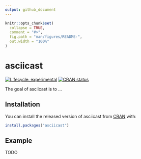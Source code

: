 ```yaml
---
output: github_document
---
```


<!-- README.md is generated from README.Rmd. Please edit that file -->

```r
knitr::opts_chunk$set(
  collapse = TRUE,
  comment = "#>",
  fig.path = "man/figures/README-",
  out.width = "100%"
)
```
# asciicast

<!-- badges: start -->
[![Lifecycle: experimental](https://img.shields.io/badge/lifecycle-experimental-orange.svg)](https://www.tidyverse.org/lifecycle/#experimental)
[![CRAN status](https://www.r-pkg.org/badges/version/asciicast)](https://cran.r-project.org/package=asciicast)
<!-- badges: end -->

The goal of asciicast is to ...

## Installation

You can install the released version of asciicast from [CRAN](https://CRAN.R-project.org) with:

``` r
install.packages("asciicast")
```

## Example

TODO
